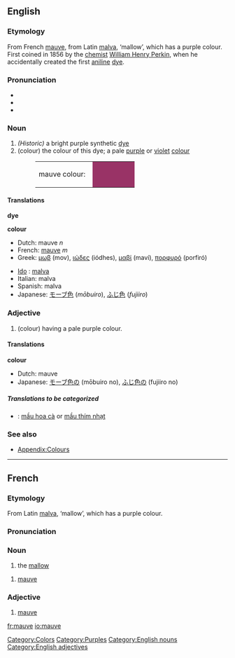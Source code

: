 ==English==
{{wikipedia}}
===Etymology===
From French [[mauve#French|mauve]], from Latin [[malva]], ‘mallow’, which has a purple colour. First coined in 1856 by the [[chemist]] [[w:William Henry Perkin|William Henry Perkin]], when he accidentally created the first [[aniline]] [[dye]].

===Pronunciation===
*{{IPA|/məʊv/}}
*{{audio|en-us-mauve.ogg|Audio (US)}}
*{{audio|en-us-mauve2.ogg|Audio (US) (alternate)}}

===Noun===
{{en-noun-reg}}
# ''(Historic)'' a bright purple synthetic [[dye]]
#(colour) the colour of this dye; a pale [[purple]] or [[violet]] [[color|colour]]
#:<table><tr><td>mauve colour: &nbsp;</td><td bgcolor="#993366" width="80">&nbsp; </td></tr></table>

{{seeCites}}

====Translations====
'''dye'''
{{top}}
{{mid}}
{{bottom}}

'''colour'''
{{top}}
*Dutch: mauve ''n''
*French: [[mauve#French|mauve]] ''m''
*Greek: [[μωβ]] (mov), [[ιώδες]] (iódhes), [[μαβί]] (maví), [[πορφυρό]] (porfiró)
{{mid}}
*[[Ido]] : [[malva]]
*Italian: malva
*Spanish: malva
*Japanese: [[モーブ色]] (''mōbuiro''), [[ふじ色]] (''fujiiro'')
{{bottom}}

===Adjective===
{{en-adj-more}}
#(colour) having a pale purple colour. 

{{seeCites}}

====Translations====
'''colour'''
{{top}}
*Dutch: mauve
*Japanese: [[モーブ色]]の (mōbuiro no), [[ふじ色]]の (fujiiro no)
{{mid}}
{{bottom}}

=====Translations to be categorized=====
{{checktrans}}
<!--Remove this section once all of the translations below have been moved into the tables above.-->
*{{ttbc|Vietnamese}}: [[mầu hoa cà]] or [[mầu thím nhạt]]

===See also===
*[[Wiktionary_Appendix:Colours|Appendix:Colours]]

[[Category:Colors]]
[[Category:Purples]]
[[Category:English nouns]]
[[Category:English adjectives]]


----

==French==
===Etymology===
From Latin [[malva]], ‘mallow’, which has a purple colour.

===Pronunciation===
{{IPA|/mov/}}

===Noun===
{{fr-noun-reg|f}}
# the [[mallow]]

{{fr-noun-reg|m}}
# [[mauve#English|mauve]]

===Adjective===
{{fr-adj|feminine=mauve}}

# [[mauve#English|mauve]]

[[fr:mauve]]
[[io:mauve]]